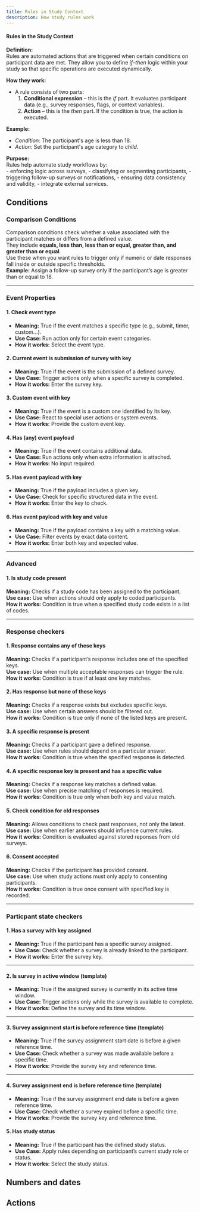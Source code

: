 ```yaml
---
title: Rules in Study Context 
description: How study rules work
---
```


####  Rules in the Study Context 

**Definition:**  
Rules are automated actions that are triggered when certain conditions on participant data are met. They allow you to define *if–then* logic within your study so that specific operations are executed dynamically.  

**How they work:**  
- A rule consists of two parts:  
  1. **Conditional expression** – this is the *if* part. It evaluates participant data (e.g., survey responses, flags, or context variables).  
  2. **Action** – this is the *then* part. If the condition is true, the action is executed.  

**Example:**  
- *Condition:* The participant's age is less than 18.  
- *Action:* Set the participant's age category to *child*.  

**Purpose:**  
Rules help automate study workflows by:  
    - enforcing logic across surveys,
    - classifying or segmenting participants,
    - triggering follow-up surveys or notifications,
    - ensuring data consistency and validity, 
    - integrate external services.

## Conditions

### Comparison Conditions  

Comparison conditions check whether a value associated with the participant matches or differs from a defined value.  
They include **equals, less than, less than or equal, greater than, and greater than or equal**.  
Use these when you want rules to trigger only if numeric or date responses fall inside or outside specific thresholds.  
**Example:** Assign a follow-up survey only if the participant’s age is greater than or equal to 18.  

---

### Event Properties

#### 1. **Check event type**  
* **Meaning:** True if the event matches a specific type (e.g., submit, timer, custom...).  
* **Use Case:** Run action only for certain event categories.  
* **How it works:** Select the event type.  


#### 2. **Current event is submission of survey with key**  
* **Meaning:** True if the event is the submission of a defined survey.  
* **Use Case:** Trigger actions only when a specific survey is completed.  
* **How it works:** Enter the survey key.  


#### 3. **Custom event with key**  
* **Meaning:** True if the event is a custom one identified by its key.  
* **Use Case:** React to special user actions or system events.  
* **How it works:** Provide the custom event key.  


#### 4. **Has (any) event payload**  
* **Meaning:** True if the event contains additional data.  
* **Use Case:** Run actions only when extra information is attached.  
* **How it works:** No input required.  


#### 5. **Has event payload with key**  
* **Meaning:** True if the payload includes a given key.  
* **Use Case:** Check for specific structured data in the event.  
* **How it works:** Enter the key to check.  


#### 6. **Has event payload with key and value**  
* **Meaning:** True if the payload contains a key with a matching value.  
* **Use Case:** Filter events by exact data content.  
* **How it works:** Enter both key and expected value.  

---
### Advanced

#### 1. Is study code present
**Meaning:** Checks if a study code has been assigned to the participant.  
**Use case:** Use when actions should only apply to coded participants.  
**How it works:** Condition is true when a specified study code exists in a list of codes.

---

### Response checkers

#### 1. Response contains any of these keys
**Meaning:** Checks if a participant’s response includes one of the specified keys.  
**Use case:** Use when multiple acceptable responses can trigger the rule.  
**How it works:** Condition is true if at least one key matches.


#### 2. Has response but none of these keys
**Meaning:** Checks if a response exists but excludes specific keys.  
**Use case:** Use when certain answers should be filtered out.  
**How it works:** Condition is true only if none of the listed keys are present.


#### 3. A specific response is present
**Meaning:** Checks if a participant gave a defined response.  
**Use case:** Use when rules should depend on a particular answer.  
**How it works:** Condition is true when the specified response is detected.


#### 4. A specific response key is present and has a specific value
**Meaning:** Checks if a response key matches a defined value.  
**Use case:** Use when precise matching of responses is required.  
**How it works:** Condition is true only when both key and value match.


#### 5. Check condition for old responses
**Meaning:** Allows conditions to check past responses, not only the latest.  
**Use case:** Use when earlier answers should influence current rules.  
**How it works:** Condition is evaluated against stored reponses from old surveys.


#### 6. Consent accepted
**Meaning:** Checks if the participant has provided consent.  
**Use case:** Use when study actions must only apply to consenting participants.  
**How it works:** Condition is true once consent with specified key is recorded.

---

### Particpant state checkers

#### 1. **Has a survey with key assigned**  
* **Meaning:** True if the participant has a specific survey assigned.  
* **Use Case:** Check whether a survey is already linked to the participant.  
* **How it works:** Enter the survey key.  

---

#### 2. **Is survey in active window (template)**  
* **Meaning:** True if the assigned survey is currently in its active time window.  
* **Use Case:** Trigger actions only while the survey is available to complete.  
* **How it works:** Define the survey and its time window.  

---

#### 3. **Survey assignment start is before reference time (template)**  
* **Meaning:** True if the survey assignment start date is before a given reference time.  
* **Use Case:** Check whether a survey was made available before a specific time.  
* **How it works:** Provide the survey key and reference time.  

---

#### 4. **Survey assignment end is before reference time (template)**  
* **Meaning:** True if the survey assignment end date is before a given reference time.  
* **Use Case:** Check whether a survey expired before a specific time.  
* **How it works:** Provide the survey key and reference time.  


#### 5. **Has study status**  
* **Meaning:** True if the participant has the defined study status.  
* **Use Case:** Apply rules depending on participant’s current study role or status.  
* **How it works:** Select the study status.  

## Numbers and dates

## Actions